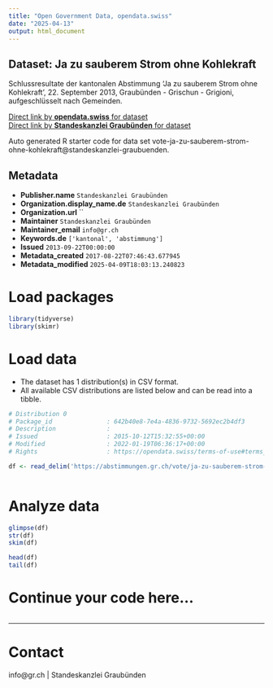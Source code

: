 ```yaml
---
title: "Open Government Data, opendata.swiss"
date: "2025-04-13"
output: html_document
---
```


## Dataset: Ja zu sauberem Strom ohne Kohlekraft

Schlussresultate der kantonalen Abstimmung 'Ja zu sauberem Strom ohne Kohlekraft', 22. September 2013, Graubünden - Grischun - Grigioni, aufgeschlüsselt nach Gemeinden.

[Direct link by **opendata.swiss** for dataset](https://opendata.swiss/de/dataset/ja-zu-sauberem-strom-ohne-kohlekraft)<br>
[Direct link by **Standeskanzlei Graubünden** for dataset](https://abstimmungen.gr.ch/vote/ja-zu-sauberem-strom-ohne-kohlekraft/data)

Auto generated R starter code for data set vote-ja-zu-sauberem-strom-ohne-kohlekraft@standeskanzlei-graubuenden.

## Metadata

- **Publisher.name** `Standeskanzlei Graubünden`
- **Organization.display_name.de** `Standeskanzlei Graubünden`
- **Organization.url** ``
- **Maintainer** `Standeskanzlei Graubünden`
- **Maintainer_email** `info@gr.ch`
- **Keywords.de** `['kantonal', 'abstimmung']`
- **Issued** `2013-09-22T00:00:00`
- **Metadata_created** `2017-08-22T07:46:43.677945`
- **Metadata_modified** `2025-04-09T18:03:13.240823`


# Load packages

```r

library(tidyverse)
library(skimr)

```

# Load data

-   The dataset has 1 distribution(s) in CSV format.
-   All available CSV distributions are listed below and can be read into a tibble.

```r

# Distribution 0
# Package_id               : 642b40e8-7e4a-4836-9732-5692ec2b4df3
# Description              : 
# Issued                   : 2015-10-12T15:32:55+00:00
# Modified                 : 2022-01-19T06:36:17+00:00
# Rights                   : https://opendata.swiss/terms-of-use#terms_by

df <- read_delim('https://abstimmungen.gr.ch/vote/ja-zu-sauberem-strom-ohne-kohlekraft/data-csv')



```

# Analyze data

```r

glimpse(df)
str(df)
skim(df)

head(df)
tail(df)

```

# Continue your code here...

```r

```

------------------------------------------------------------------------

# Contact

info@gr.ch | Standeskanzlei Graubünden
